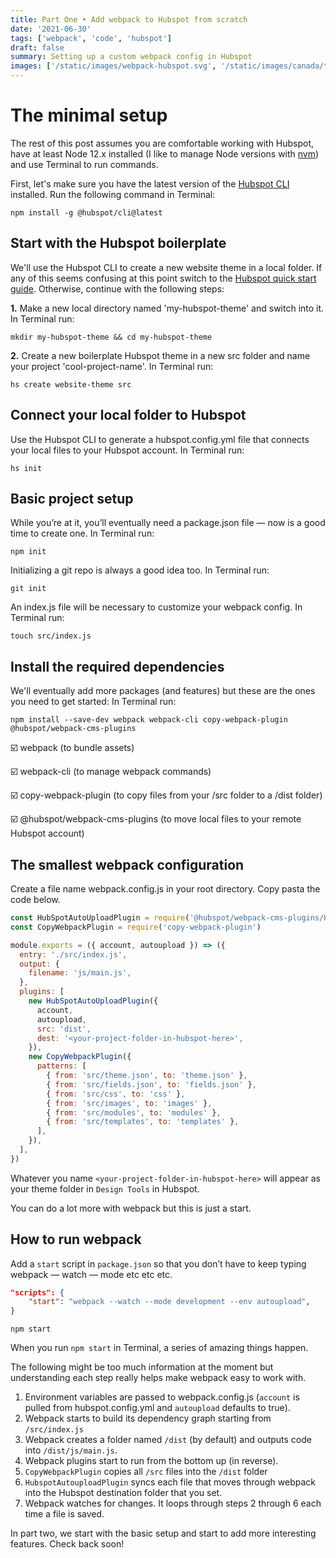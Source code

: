 ```yaml
---
title: Part One • Add webpack to Hubspot from scratch
date: '2021-06-30'
tags: ['webpack', 'code', 'hubspot']
draft: false
summary: Setting up a custom webpack config in Hubspot
images: ['/static/images/webpack-hubspot.svg', '/static/images/canada/toronto.jpg']
---
```


# The minimal setup

The rest of this post assumes you are comfortable working with Hubspot, have at least Node 12.x installed (I like to manage Node versions with [nvm](https://github.com/nvm-sh/nvm)) and use Terminal to run commands.

First, let's make sure you have the latest version of the [Hubspot CLI](https://developers.hubspot.com/docs/cms/developer-reference/local-development-cli) installed. Run the following command in Terminal:

```
npm install -g @hubspot/cli@latest
```

## Start with the Hubspot boilerplate

We'll use the Hubspot CLI to create a new website theme in a local folder. If any of this seems confusing at this point switch to the [Hubspot quick start guide](https://developers.hubspot.com/docs/cms/guides/getting-started?hsCtaTracking=28bfd0e9-ec05-48a5-b069-ce20015f54ac%7Cc66b91fb-14b1-4c35-ab0d-7e4af8000592). Otherwise, continue with the following steps:

**1.** Make a new local directory named 'my-hubspot-theme' and switch into it. In Terminal run:

```
mkdir my-hubspot-theme && cd my-hubspot-theme
```

**2.** Create a new boilerplate Hubspot theme in a new src folder and name your project 'cool-project-name'. In Terminal run:

```
hs create website-theme src
```

## Connect your local folder to Hubspot

Use the Hubspot CLI to generate a hubspot.config.yml file that connects your local files to your Hubspot account. In Terminal run:

```
hs init
```

## Basic project setup

While you’re at it, you’ll eventually need a package.json file — now is a good time to create one. In Terminal run:

```
npm init
```

Initializing a git repo is always a good idea too. In Terminal run:

```
git init
```

An index.js file will be necessary to customize your webpack config. In Terminal run:

```
touch src/index.js
```

## Install the required dependencies

We'll eventually add more packages (and features) but these are the ones you need to get started: In Terminal run:

```
npm install --save-dev webpack webpack-cli copy-webpack-plugin @hubspot/webpack-cms-plugins
```

☑️ webpack (to bundle assets)

☑️ webpack-cli (to manage webpack commands)

☑️ copy-webpack-plugin (to copy files from your /src folder to a /dist folder)

☑️ @hubspot/webpack-cms-plugins (to move local files to your remote Hubspot account)

## The smallest webpack configuration

Create a file name webpack.config.js in your root directory. Copy pasta the code below.

```js
const HubSpotAutoUploadPlugin = require('@hubspot/webpack-cms-plugins/HubSpotAutoUploadPlugin')
const CopyWebpackPlugin = require('copy-webpack-plugin')

module.exports = ({ account, autoupload }) => ({
  entry: './src/index.js',
  output: {
    filename: 'js/main.js',
  },
  plugins: [
    new HubSpotAutoUploadPlugin({
      account,
      autoupload,
      src: 'dist',
      dest: '<your-project-folder-in-hubspot-here>',
    }),
    new CopyWebpackPlugin({
      patterns: [
        { from: 'src/theme.json', to: 'theme.json' },
        { from: 'src/fields.json', to: 'fields.json' },
        { from: 'src/css', to: 'css' },
        { from: 'src/images', to: 'images' },
        { from: 'src/modules', to: 'modules' },
        { from: 'src/templates', to: 'templates' },
      ],
    }),
  ],
})
```

Whatever you name `<your-project-folder-in-hubspot-here>` will appear as your theme folder in `Design Tools` in Hubspot.

You can do a lot more with webpack but this is just a start.

## How to run webpack

Add a `start` script in `package.json` so that you don’t have to keep typing webpack — watch — mode etc etc etc.

```json
"scripts": {
    "start": "webpack --watch --mode development --env autoupload",
}
```

```
npm start
```

When you run `npm start` in Terminal, a series of amazing things happen.

The following might be too much information at the moment but understanding each step really helps make webpack easy to work with.

1. Environment variables are passed to webpack.config.js (`account` is pulled from hubspot.config.yml and `autoupload` defaults to true).
2. Webpack starts to build its dependency graph starting from `/src/index.js`
3. Webpack creates a folder named `/dist` (by default) and outputs code into `/dist/js/main.js`.
4. Webpack plugins start to run from the bottom up (in reverse).
5. `CopyWebpackPlugin` copies all `/src` files into the `/dist` folder
6. `HubspotAutouploadPlugin` syncs each file that moves through webpack into the Hubspot destination folder that you set.
7. Webpack watches for changes. It loops through steps 2 through 6 each time a file is saved.

In part two, we start with the basic setup and start to add more interesting features. Check back soon!

